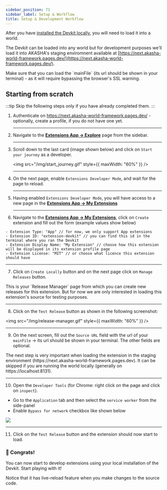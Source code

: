 ```yaml
---
sidebar_position: 71
sidebar_label: Setup & Workflow
title: Setup & Development Workflow
---
```


After you have [installed the Devkit locally](./#installation), you will need to load it into a world.

The Devkit can be loaded into any world but for development purposes we'll load it into AKASHA's staging enviromnent
available at [https://next.akasha-world-framework.pages.dev/](https://next.akasha-world-framework.pages.dev/).

<div class="tip-card">
  <p>
    Make sure that you can load the `mainFile` (its url should be shown in your
    terminal) - as it will require bypassing the browser's SSL warning.
  </p>
</div>

## Starting from scratch

:::tip
Skip the following steps only if you have already completed them.
:::

1. Authenticate on https://next.akasha-world-framework.pages.dev/ - optionally, create a profile, if you do not have one yet.
   <hr />
2. Navigate to the [**Extensions App -> Explore**](https://next.akasha-world-framework.pages.dev/@akashaorg/app-extensions/explore) page from the sidebar.

   <hr />

3. Scroll down to the last card (image shown below) and click on `Start your journey` as a developer.

   <img src="/img/start_journey.gif" style={{ maxWidth: "60%" }} />
   <hr />

4. On the next page, enable `Extensions Developer Mode`, and wait for the page to reload.

   <hr />

5. Having enabled `Extensions Developer Mode`, you will have access to a new page in the [**Extensions App -> My Extensions**](https://next.akasha-world-framework.pages.dev/@akashaorg/app-extensions/my-extensions)

   <hr />

6. Navigate to the [**Extensions App -> My Extensions**](https://next.akasha-world-framework.pages.dev/@akashaorg/app-extensions/my-extensions), click on `Create` extension and fill out the form (example values show below)

```tsx
- Extension Type: "App" // for now, we only support App extensions
- Extension ID: "extension-devkit" // you can find this id in the terminal where you ran the Devkit
- Extension Display Name: "My Extension" // choose how this extension will be displayed in its extension profile page
- Extension License: "MIT" // or choose what licence this extension should have
```

<hr />

7. Click on `Create Locally` button and on the next page click on `Manage Releases` button.

<div class="tip-card">
  This is your `Release Manager` page from which you can create new releases for
  this extension. But for now we are only interested in loading this extension's
  source for testing purposes.
</div>
<hr />

8. Click on the `Test Release` button as shown in the following screenshot:

<img src="/img/release-manager.gif" style={{ maxWidth: "60%" }} />
<hr />

9. On the next screen, fill out the `Source URL` field with the url of your `mainFile` -> its url should be shown in your terminal. The other fields are optional.

<div class="tip-card">
  The next step is very important when loading the extension in the staging
  environment (https://next.akasha-world-framework.pages.dev). It can be skipped
  if you are running the world locally (generally on https://localhost:8131).
</div>
<hr />

10. Open the `Developer Tools` (for Chrome: right click on the page and click on `inspect`).

- Go to the `Application` tab and then select the `service worker` from the side-panel
- Enable `Bypass for network` checkbox like shown below

<img src="/img/service-worker-bypass.png" />
<hr />

11. Click on the `Test Release` button and the extension should now start to load.

<div class="tip-card">
  <h3>🙌 Congrats!</h3>
  <p>
    You can now start to develop extensions using your local installation of the
    Devkit. Start playing with it!
  </p>
  <p>
    Notice that it has live-reload feature when you make changes to the source
    code.
  </p>
</div>
